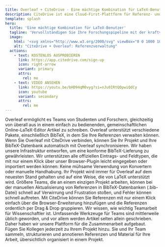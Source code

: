 ```yaml
---
title: Overleaf + CiteDrive - Eine mächtige Kombination für LaTeX-Benutzer
description: CiteDrive ist eine Cloud-First-Plattform für Referenz- und Zitierverwaltung für Overleaf.
template: splash
hero:
  title: 'Eine mächtige Kombination für LaTeX-Benutzer'
  tagline: 'Vervollständigen Sie Ihre Forschungspipeline mit der kraftvollen Kombination von Overleaf und CiteDrive. Verbinden Sie Ihr Projekt über beide Apps, und Ihr Overleaf-Papier erhält automatisch Aktualisierungen aus Ihrer BibTeX-Datei mit nur wenigen Klicks.'
  image:
    html: '<svg xmlns="http://www.w3.org/2000/svg" viewBox="0 0 1000 1000" style="width: 450px;"><path d="M773.9 435.92v-31.23a47 47 0 0 0-93.93 0v31.23h-93.9V342h-31.23a47 47 0 0 1-45.42-35.94 46.2 46.2 0 0 1-1.31-11 47 47 0 0 1 46.73-47h31.23v-93.9H30.53a8 8 0 0 0-8 8v829.3a8 8 0 0 0 8 8h829.3a8 8 0 0 0 8-8V435.92Z"></path><path d="M303.31 435.08v.84h-.89c.29-.28.58-.57.89-.84ZM585.06 434.33h.02v.02h-.02z" style="fill: rgb(19, 138, 7);"></path><path d="M999.68 30.09v273.78h-93.91v-31.23a47 47 0 0 0-93.93 0v31.23h-93.92V210h-31.23a47 47 0 0 1 0-93.93h31.23V22.11H991.7a8 8 0 0 1 7.98 7.98Z"></path><path d="M360 273.07a47 47 0 0 1-46.73 47h-31.19v93.91h-93.92v-31.27a47 47 0 0 0-93.93 0v31.23H.32V140.17a8 8 0 0 1 8-8h273.76v93.93h31.23a46.37 46.37 0 0 1 19.86 4.52A46.92 46.92 0 0 1 360 273.07Z" style="fill: rgb(19, 138, 7);"></path><path d="M333.17 230.62c-37.84 30.16-62 72.21-62.16 129.59a443.07 443.07 0 0 0-68.41 53.73h78.58q.44-.44.9-.84V320h31.23a47 47 0 0 0 19.86-89.41Z" style="fill: rgb(255, 255, 255);"></path><path d="M563.84 132.18v93.92h-31.23a47 47 0 0 0 0 93.93h31.23V414h-93.92v-31.27a47 47 0 0 0-93.93 0V414h-93.91v-94h31.23a47 47 0 0 0 19.86-89.41 46.37 46.37 0 0 0-19.86-4.52h-31.23v-93.89Z" style="fill: rgb(19, 138, 7);"></path><path d="M333.17 230.62A47 47 0 0 1 313.31 320h-31.23v93.1c57.6-54.32 130.7-97 205.1-129a47 47 0 0 1 45.43-58h31.23v-62.5c-84.1 2.85-173.16 21.19-230.67 67.02ZM532.61 320a46.72 46.72 0 0 1-31.87-12.7c-19.08 10.8-38.2 22.09-56.56 33.73a47 47 0 0 1 25.74 41.67V395c37.08 5 67.65.47 93.92-10.33V320ZM359 399.7c-6.61 4.18-13.41 9-20.32 14.26H376v-14.52a126.32 126.32 0 0 0-17 .26Z" style="fill: rgb(255, 255, 255);"></path><path d="M977.82 8.54v273.78h-93.91v-31.23a47 47 0 0 0-93.94 0v31.23h-93.91V188.4h-31.23a47 47 0 0 1-45.42-35.94 46.13 46.13 0 0 1-1.31-11 47 47 0 0 1 46.73-47h31.23V.56h273.78a8 8 0 0 1 7.98 7.98Z" style="fill: rgb(250, 193, 136);"></path><path d="M696.06 32v62.47h-31.23a47 47 0 0 0-46.73 47 46.13 46.13 0 0 0 1.31 11 1023.43 1023.43 0 0 1 155.67-52.32c-36 19.16-88.92 45.42-142.12 75.57a46.68 46.68 0 0 0 31.87 12.69h31.23v64.65c86.73-35.7 126.34-140 197-196.88C854 40.89 777.35 29.2 696.06 32Z" style="fill: rgb(255, 255, 255);"></path><path d="M563.83 413.94v93.9H532.6a47 47 0 0 0 0 93.93h31.23v93.93h-93.92v31.23a47 47 0 0 1-93.93 0V695.7h-93.91v-93.93h31.23a47 47 0 0 0 0-93.93h-31.23v-93.9H376v-31.23A47 47 0 0 1 423 336a47 47 0 0 1 47 46.73v31.23Z" style="fill: rgb(19, 138, 7);"></path><path d="M444.19 341.06C426.9 352 410.28 363.28 395 374.71c27.68 10.73 52.51 17.25 74.94 20.3v-12.3a46.92 46.92 0 0 0-25.75-41.65Zm11.75 76.63c-16.78-6.29-49.72-16.79-80-18.25a126.08 126.08 0 0 0-17 .26c-6.61 4.18-13.41 9-20.31 14.24a410.07 410.07 0 0 0-56.6 53.49v40.41h8.67c31.22-13.16 65.3-17.37 97.3-12.18a179.94 179.94 0 0 1 98.64 50.88 47 47 0 0 1 46-38.7h31.23v-15.28a272.34 272.34 0 0 0-107.93-74.87Zm76.66 184.08a47 47 0 0 1-8.93-.89 179.42 179.42 0 0 1 15.23 72.71 183.33 183.33 0 0 1-1.34 22.11h26.27v-93.93Z" style="fill: rgb(255, 255, 255);"></path><path d="M360 554.83a47 47 0 0 1-46.73 47h-31.19v93.87h-93.92v31.23a47 47 0 0 1-93.93 0V695.7H.32V413.94h93.91v-31.23a47 47 0 0 1 93.93 0v31.23h93.92v93.92h31.23A47 47 0 0 1 360 554.83Z" style="fill: rgb(19, 138, 7);"></path><path d="M282.08 507.86v-40.43c-24.4 27.72-46.16 59.44-60 91.2a180.43 180.43 0 0 1 68.68-50.77Zm-112 102.76c12.61-77.5 54.23-142.79 111.12-196.68h-78.6C129.92 483.7 85.08 575.83 85.08 673.09q0 11.43.93 22.61h8.22v31.23a47 47 0 0 0 92.7 10.48c-19.88-41.64-23.85-84.59-16.87-126.79Z" style="fill: rgb(255, 255, 255);"></path><path d="M845.59 413.94V695.7h-93.92v31.23a47 47 0 0 1-93.93 0V695.7h-93.91v-93.91H532.6a47 47 0 0 1 0-93.93h31.23v-93.92h93.91v-31.23a47 47 0 0 1 93.93 0v31.23Z" style="fill: rgb(19, 138, 7);"></path><path d="M563.83 492.56v15.3H532.6a47 47 0 0 0-46 38.68 179.21 179.21 0 0 1 37.07 54.35 47 47 0 0 0 8.93.9h31.23v93.91h67.11c.6-7.45.92-15 .92-22.61a272.69 272.69 0 0 0-68.03-180.53Z" style="fill: rgb(255, 255, 255);"></path><path d="M360 836.59a46.93 46.93 0 0 1-46.73 47h-31.19v93.91H8.3a8 8 0 0 1-8-8V695.7h93.93v31.23a47 47 0 0 0 92.7 10.46 45.78 45.78 0 0 0 1.23-10.46V695.7h93.92v93.92h31.23A47 47 0 0 1 360 836.59Z" style="fill: rgb(19, 138, 7);"></path><path d="M222 790.54a240.11 240.11 0 0 1-35.11-53.15 47 47 0 0 1-92.7-10.46V695.7H86c9.38 114.4 89.24 208.89 196.06 239.93v-52.08h31.23a47 47 0 0 0 43.59-30A179.72 179.72 0 0 1 222 790.54Z" style="fill: rgb(255, 255, 255);"></path><path d="M485.86 836.56a47 47 0 0 0 46.74 47h31.23v93.93H282.07v-93.96h31.23a47 47 0 0 0 0-93.93h-31.23v-93.9H376v31.23a47 47 0 0 0 93.93 0V695.7h93.92v93.9H532.6a47 47 0 0 0-46.74 46.96Z" style="fill: rgb(19, 138, 7);"></path><path d="M532.6 789.6h31.23v-93.9h-26.27A179.82 179.82 0 0 1 359 853.5h-2.09a47 47 0 0 1-43.59 30h-31.25v52.08a273.61 273.61 0 0 0 250.86-52.08h-.33a47 47 0 0 1 0-93.93Z" style="fill: rgb(255, 255, 255);"></path><path d="M845.59 695.7v273.78a8 8 0 0 1-8 8H563.83v-93.93H532.6a47 47 0 0 1 0-93.93h31.23V695.7h93.91v31.23a47 47 0 0 0 93.93 0V695.7Z" style="fill: rgb(19, 138, 7);"></path><path d="M563.83 789.62H532.6a47 47 0 0 0 0 93.93h.33a272.92 272.92 0 0 0 98-187.85h-67.1Z" style="fill: rgb(255, 255, 255);"></path></svg>'
    alt: "CiteDrive + Overleaf: Referenzverwaltung"
  actions:
    - text: KOSTENLOS AUSPROBIEREN
      link: https://app.citedrive.com/sign-up
      icon: right-arrow
      variant: primary
      attrs:
        rel: me
    - text: VIDEO ANSEHEN
      link: https://youtu.be/bHD94qM0vyg?si=nJu0IRtQOpwiQdCy
      icon: youtube
      variant: secondary
      attrs:
        rel: me
---
```



<Card title="Perfekt für Overleaf!" >
  Overleaf ermöglicht es Teams von Studenten und Forschern, gleichzeitig von überall aus in einem einfach zu bedienenden, gemeinschaftlichen Online-LaTeX-Editor Artikel zu schreiben. Overleaf unterstützt verschiedene Pakete, einschließlich BibTeX, in dem Sie Ihre Referenzen verwalten können. Wenn Sie Overleaf mit CiteDrive verbinden, können Sie Ihr Projekt und Ihre BibTeX-Datenbank automatisch mit Overleaf synchronisieren.
</Card>

<CardGrid stagger>
  <Card title="Native BibTeX-Unterstützung" icon="approve-check">
    Wir haben unsere Infrastruktur entworfen, um eine konforme BibTeX-Lieferung zu gewährleisten. Wir unterstützen alle offiziellen Eintrags- und Feldtypen, die mit nur einem Klick über unser Browser-Plugin leicht eingegeben oder importiert werden können: Keine mühsame Verwendung von Konvertern oder manuelle Handhabung. Ihr Projekt wird immer für Overleaf auf dem neuesten Stand gehalten und auf eine Weise, die von LaTeX unterstützt wird.
  </Card>
  <Card title="Sammeln und organisieren" icon="approve-check">
    Größere Teams, die an einem einzigen Projekt arbeiten, können bei der manuellen Aktualisierung von Referenzen in BibTeX-Datenbanken (.bib-Datei) schnell auf Verwirrung und Frustration stoßen, und Fehler können schnell auftreten. Mit CiteDrive können Sie Referenzen mit nur einem Klick einfach über die Browser-Erweiterung hinzufügen und die Referenzen ordentlich per Drag & Drop gruppieren.
  </Card>
  <Card title="Vollständig kollaborativ" icon="approve-check">
    Wir wissen, wie wichtig Teamarbeit für Wissenschaftler ist. Umfassende Werkzeuge für Teams sind mittlerweile üblich geworden, und vor allem werden Artikel selten allein geschrieben. Daher haben wir unsere Plattform für die Zusammenarbeit aufgebaut. Fügen Sie Kollegen jederzeit zu Ihrem Projekt hinzu. Sie und Ihr Team sammeln, strukturieren und annotieren Referenzen und Material für Ihre Arbeit, übersichtlich organisiert in einem Projekt.
  </Card>

</CardGrid>
